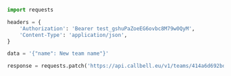 ```python
import requests

headers = {
    'Authorization': 'Bearer test_gshuPaZoeEG6ovbc8M79w0QyM',
    'Content-Type': 'application/json',
}

data = '{"name": New team name"}'

response = requests.patch('https://api.callbell.eu/v1/teams/414a6d692bd645ed803f2e7ce360d4c8', headers=headers, data=data)

```